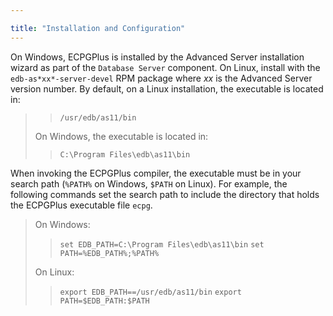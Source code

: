 ---

title: "Installation and Configuration"
---

<div id="installation_and_configuration" class="registered_link"></div>

On Windows, ECPGPlus is installed by the Advanced Server installation wizard as part of the `Database Server` component. On Linux, install with the `edb-as*xx*-server-devel` RPM package where *xx* is the Advanced Server version number. By default, on a Linux installation, the executable is located in:

> > `/usr/edb/as11/bin`
>
> On Windows, the executable is located in:
>
> > `C:\Program Files\edb\as11\bin`

When invoking the ECPGPlus compiler, the executable must be in your search path (`%PATH%` on Windows, `$PATH` on Linux). For example, the following commands set the search path to include the directory that holds the ECPGPlus executable file `ecpg`.

> On Windows:
>
> > `set EDB_PATH=C:\Program Files\edb\as11\bin`
> > `set PATH=%EDB_PATH%;%PATH%`
>
> On Linux:
>
> > `export EDB_PATH==/usr/edb/as11/bin`
> > `export PATH=$EDB_PATH:$PATH`